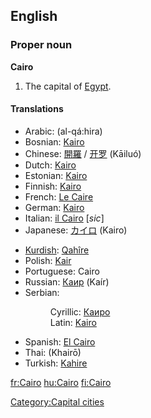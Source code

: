 {{wikipedia}}
==English==

===Proper noun===
'''Cairo'''
# The capital of [[Egypt]].

====Translations====
{{top}}
*Arabic: {{ARchar|[[القاهرة]]}} (al-qá:hira) {{f}}
*Bosnian: [[Kairo#Bosnian|Kairo]] {{m}}
*Chinese: [[開羅]] / [[开罗]] (Kāiluó)
*Dutch: [[Kairo]] {{n}}
*Estonian: [[Kairo]]
*Finnish: [[Kairo]]
*French: [[Le Caire]] {{m}}
*German: [[Kairo]]
*Italian: [[il Cairo]] {{f}} [''sic'']
*Japanese: [[カイロ]] (Kairo)
{{mid}}
*[[Kurdish]]: [[Qahîre]]
*Polish: [[Kair]] {{m}}
*Portuguese: Cairo {{m}}
*Russian: [[Каир]] (Kaír) {{m}}
*Serbian:
*:Cyrillic: [[Каиро#Serbian|Каиро]] {{m}}
*:Latin: [[Kairo#Serbian|Kairo]] {{m}}
*Spanish: [[El Cairo]] {{m}}
*Thai: {{THchar|[[ไคโร]]}} (Khairō)
*Turkish: [[Kahire]]
{{bottom}}

[[Category:Capital cities]]

[[fr:Cairo]]
[[hu:Cairo]]
[[fi:Cairo]]